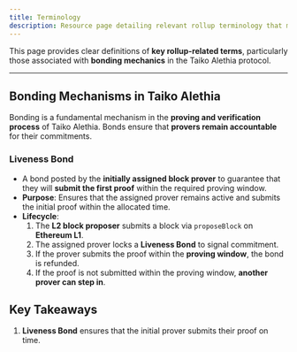 ```yaml
---
title: Terminology
description: Resource page detailing relevant rollup terminology that might need explaining.
---
```


This page provides clear definitions of **key rollup-related terms**, particularly those associated with **bonding mechanics** in the Taiko Alethia protocol.

---

## **Bonding Mechanisms in Taiko Alethia**

Bonding is a fundamental mechanism in the **proving and verification process** of Taiko Alethia. Bonds ensure that **provers remain accountable** for their commitments.

### **Liveness Bond**
- A bond posted by the **initially assigned block prover** to guarantee that they will **submit the first proof** within the required proving window.
- **Purpose**: Ensures that the assigned prover remains active and submits the initial proof within the allocated time.
- **Lifecycle**:
  1. The **L2 block proposer** submits a block via `proposeBlock` on **Ethereum L1**.
  2. The assigned prover locks a **Liveness Bond** to signal commitment.
  3. If the prover submits the proof within the **proving window**, the bond is refunded.
  4. If the proof is not submitted within the proving window, **another prover can step in**.

## **Key Takeaways**

1. **Liveness Bond** ensures that the initial prover submits their proof on time.


